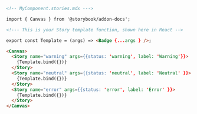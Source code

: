 ```md
<!-- MyComponent.stories.mdx --->

import { Canvas } from '@storybook/addon-docs';

<!--- This is your Story template function, shown here in React -->

export const Template = (args) => <Badge {...args } />;

<Canvas>
  <Story name="warning" args={{status: 'warning', label: 'Warning'}}>
    {Template.bind({})}
  </Story>
  <Story name="neutral" args={{status: 'neutral', label: 'Neutral' }}>
    {Template.bind({})}
  </Story>
  <Story name="error" args={{status: 'error', label: 'Error' }}>
    {Template.bind({})}
  </Story>
</Canvas>
```